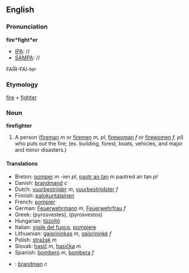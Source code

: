 ==English==

===Pronunciation===
'''fire*fight*er'''
*[[IPA]]: //
*[[SAMPA]]: //
FA&Iuml;R-FAI-ter

===Etymology===
[[fire]] + [[fighter]]

=== Noun ===
'''firefighter'''
# A person ([[fireman]] ''m'' or [[fireman|firemen]] ''m, pl'', [[firewoman]] ''f'' or [[firewoman|firewomen]] ''f, pl'') who puts out the fire; (ex. building, forest, boats, vehicles, and major and minor disasters.)

====Translations====
*Breton: [[pomper]] ''m'' -ien ''pl'', [[paotr an tan]] ''m'' paotred an tan ''pl''
*Danish: [[brandmand]] ''c''
*Dutch: [[vuurbestrijder]] ''m'', [[vuurbestrijdster]] ''f''
*Finnish: [[palokuntalainen]]
*French: [[pompier]]
*German: [[Feuerwehrmann]] ''m'', [[Feuerwehrfrau]] ''f''
*Greek: (pyrosvestes), (pyrosvestos)
*Hungarian: [[tűzoltó]]
*Italian: [[vigile del fuoco]], [[pompiere]]
*Lithuanian: [[gaisrininkas]] ''m'', [[gaisrininkė]] ''f''
*Polish: [[strażak]] ''m''
*Slovak: [[hasič]] ''m'', [[hasička]] ''m''
*Spanish: [[bombero]] ''m'', [[bombero|bombera]] ''f''
*{{sv}}: [[brandman]] ''c''